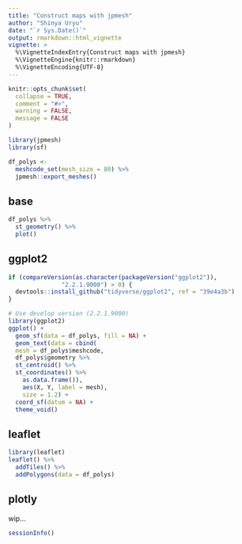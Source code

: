 ```yaml
---
title: "Construct maps with jpmesh"
author: "Shinya Uryu"
date: "`r Sys.Date()`"
output: rmarkdown::html_vignette
vignette: >
  %\VignetteIndexEntry{Construct maps with jpmesh}
  %\VignetteEngine{knitr::rmarkdown}
  %\VignetteEncoding{UTF-8}
---
```


```r
knitr::opts_chunk$set(
  collapse = TRUE,
  comment = "#>",
  warning = FALSE, 
  message = FALSE
)
```

```r
library(jpmesh)
library(sf)
```

```r
df_polys <- 
  meshcode_set(mesh_size = 80) %>% 
  jpmesh::export_meshes()
```

## base

```r
df_polys %>% 
  st_geometry() %>% 
  plot()
```

## ggplot2

```r
if (compareVersion(as.character(packageVersion("ggplot2")), 
               "2.2.1.9000") > 0) {
  devtools::install_github("tidyverse/ggplot2", ref = "39e4a3b")
}
```

```r
# Use develop version (2.2.1.9000)
library(ggplot2)
ggplot() + 
  geom_sf(data = df_polys, fill = NA) +
  geom_text(data = cbind(
  mesh = df_polys$meshcode,
  df_polys$geometry %>% 
  st_centroid() %>% 
  st_coordinates() %>% 
    as.data.frame()),
    aes(X, Y, label = mesh), 
    size = 1.2) +
  coord_sf(datum = NA) +
  theme_void()
```

## leaflet

```r
library(leaflet)
leaflet() %>% 
  addTiles() %>% 
  addPolygons(data = df_polys)
```


## plotly

wip...

```r
sessionInfo()
```
